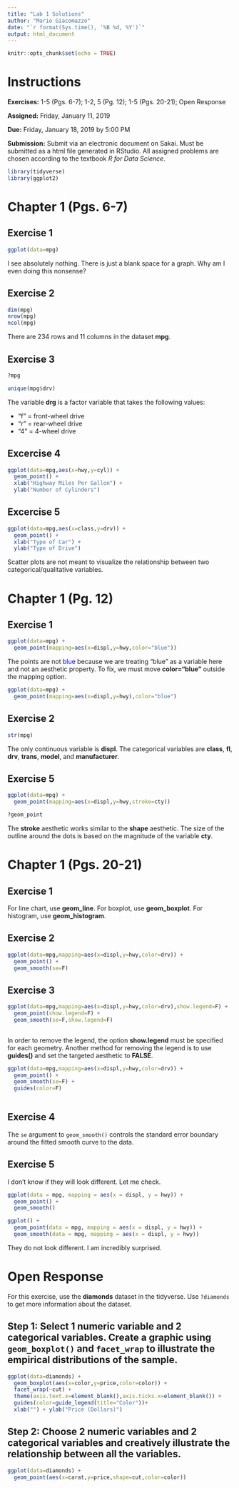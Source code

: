 ```yaml
---
title: "Lab 1 Solutions"
author: "Mario Giacomazzo"
date: "`r format(Sys.time(), '%B %d, %Y')`"
output: html_document
---
```


```r
knitr::opts_chunk$set(echo = TRUE)
```

# Instructions

**Exercises:** 1-5 (Pgs. 6-7); 1-2, 5 (Pg. 12); 1-5 (Pgs. 20-21); Open Response

**Assigned:** Friday, January 11, 2019

**Due:** Friday, January 18, 2019 by 5:00 PM

**Submission:** Submit via an electronic document on Sakai. Must be submitted as a html file generated in RStudio. All assigned problems are chosen according to the textbook *R for Data Science*. 

```r
library(tidyverse)
library(ggplot2)
```

# Chapter 1 (Pgs. 6-7)

##  Exercise 1
```r
ggplot(data=mpg)
```

I see absolutely nothing. There is just a blank space for a graph. Why am I even doing this nonsense?

##  Exercise 2
```r
dim(mpg)
nrow(mpg)
ncol(mpg)
```
There are 234 rows and 11 columns in the dataset **mpg**.

##  Exercise 3
```r
?mpg
```

```r
unique(mpg$drv)
```


The variable **drg** is a factor variable that takes the following values:

- "f" = front-wheel drive
- "r" = rear-wheel drive
- "4" = 4-wheel drive

##  Excercise 4
```r
ggplot(data=mpg,aes(x=hwy,y=cyl)) +
  geom_point() + 
  xlab("Highway Miles Per Gallon") +
  ylab("Number of Cylinders")
```


##  Excercise 5
```r
ggplot(data=mpg,aes(x=class,y=drv)) + 
  geom_point() + 
  xlab("Type of Car") +
  ylab("Type of Drive")
```

Scatter plots are not meant to visualize the relationship between two categorical/qualitative variables. 

# Chapter 1 (Pg. 12)

##  Exercise 1
```r
ggplot(data=mpg) +
  geom_point(mapping=aes(x=displ,y=hwy,color="blue"))
```

The points are not <span style="color:blue"> blue </span> because we are treating "blue" as a variable here and not an aesthetic property. To fix, we must move **color="blue"** outside the mapping option. 

```r
ggplot(data=mpg) +
  geom_point(mapping=aes(x=displ,y=hwy),color="blue")
```


##  Exercise 2
```r
str(mpg)
```

The only continuous variable is **displ**.
The categorical variables are **class**, **fl**, **drv**, **trans**, **model**, and **manufacturer**.

##  Exercise 5
```r
ggplot(data=mpg) +
  geom_point(mapping=aes(x=displ,y=hwy,stroke=cty))
```

```r
?geom_point
```
The **stroke** aesthetic works similar to the **shape** aesthetic. The size of the outline around the dots is based on the magnitude of the variable **cty**.

# Chapter 1 (Pgs. 20-21)

##  Exercise 1
For line chart, use **geom_line**. For boxplot, use **geom_boxplot**. For histogram, use **geom_histogram**.

##  Exercise 2
```r
ggplot(data=mpg,mapping=aes(x=displ,y=hwy,color=drv)) +
  geom_point() +
  geom_smooth(se=F)
```

##  Exercise 3
```r
ggplot(data=mpg,mapping=aes(x=displ,y=hwy,color=drv),show.legend=F) +
  geom_point(show.legend=F) +
  geom_smooth(se=F,show.legend=F)
  
```

In order to remove the legend, the option **show.legend** must be specified for each geometry. Another method for removing the legend is to use **guides()** and set the targeted aesthetic to **FALSE**.

```r
ggplot(data=mpg,mapping=aes(x=displ,y=hwy,color=drv)) +
  geom_point() +
  geom_smooth(se=F) +
  guides(color=F)
  
```

##  Exercise 4

The `se` argument to `geom_smooth()` controls the standard error boundary around the fitted smooth curve to the data. 

##  Exercise 5

I don't know if they will look different. Let me check.

```r
ggplot(data = mpg, mapping = aes(x = displ, y = hwy)) + 
  geom_point() + 
  geom_smooth()

ggplot() + 
  geom_point(data = mpg, mapping = aes(x = displ, y = hwy)) + 
  geom_smooth(data = mpg, mapping = aes(x = displ, y = hwy))
```

They do not look different. I am incredibly surprised.

# Open Response

For this exercise, use the **diamonds** dataset in the tidyverse. Use `?diamonds` to get more information about the dataset.

## Step 1: Select 1 numeric variable and 2 categorical variables. Create a graphic using `geom_boxplot()` and `facet_wrap` to illustrate the empirical distributions of the sample.

```r
ggplot(data=diamonds) +
  geom_boxplot(aes(x=color,y=price,color=color)) + 
  facet_wrap(~cut) +
  theme(axis.text.x=element_blank(),axis.ticks.x=element_blank()) + 
  guides(color=guide_legend(title="Color"))+
  xlab("") + ylab("Price (Dollars)")
```


## Step 2: Choose 2 numeric variables and 2 categorical variables and creatively illustrate the relationship between all the variables. 
```r
ggplot(data=diamonds) + 
  geom_point(aes(x=carat,y=price,shape=cut,color=color)) 
```






